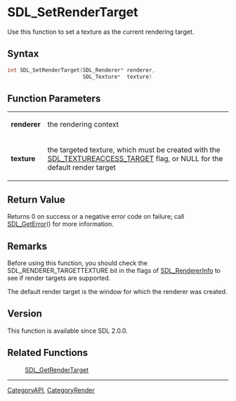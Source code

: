 
= SDL_SetRenderTarget =
Use this function to set a texture as the current rendering target.


== Syntax ==
<syntaxhighlight lang='c++'>
int SDL_SetRenderTarget(SDL_Renderer* renderer,
                        SDL_Texture*  texture)
</syntaxhighlight>

== Function Parameters ==
{|
|'''renderer'''
|the rendering context
|-
|'''texture'''
|the targeted texture, which must be created with the [[SDL_TextureAccess|SDL_TEXTUREACCESS_TARGET]] flag, or NULL for the default render target
|}


== Return Value ==
Returns 0 on success or a negative error code on failure; call [[SDL_GetError]]() for more information.

== Remarks ==
Before using this function, you should check the SDL_RENDERER_TARGETTEXTURE bit in the flags of [[SDL_RendererInfo]] to see if render targets are supported.

The default render target is the window for which the renderer was created.

== Version ==
This function is available since SDL 2.0.0.

== Related Functions ==
:[[SDL_GetRenderTarget]]

----
[[CategoryAPI]], [[CategoryRender]]
